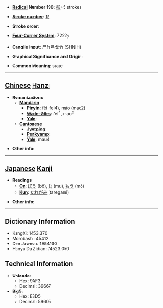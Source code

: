 * '''[[Wiktionary:Chinese radical index| Radical]] Number 190''': [[Wiktionary:Chinese radical index 髟|髟]]+5 strokes

* '''[[Wiktionary:Chinese total strokes index|Stroke number]]''': [[Wiktionary:Chinese total strokes index 15|15]]

* '''Stroke order''': 

* '''[[Wiktionary:Chinese four corner index|Four-Corner System]]''': 7222<sub>7</sub>

* '''[[Wiktionary:Chinese Cangjie index|Cangjie input]]''': 尸竹弓戈竹 (SHNIH)

* '''Graphical Significance and Origin''': 

* '''Common Meaning''': state

----

== [[Chinese]] [[Hanzi]] ==

* '''Romanizations'''
** '''[[Mandarin]]'''
*** '''[[Pinyin]]''': fèi (fei4), máo (mao2)
*** '''[[Wade-Giles]]''': fei<sup>4</sup>, mao<sup>2</sup>
*** '''[[Yale]]''': 
** '''[[Cantonese]]'''
*** '''[[Jyutping]]''':
*** '''[[Penkyamp]]''': 
*** '''[[Yale]]''': mau4

* '''Other info''': 

----

== [[Japanese]] [[Kanji]] ==

* '''Readings'''
** '''[[On]]''': [[ぼう]] (bō), [[む]] (mu), [[もう]] (mō)
** '''[[Kun]]''': [[たれがみ]] (taregami)

* '''Other info''':  

----

== Dictionary Information ==

* KangXi: 1453.370
* Morobashi: 45412
* Dae Jaweon: 1984.160
* Hanyu Da Zidian: 74523.050

== Technical Information ==

* '''Unicode''':
** Hex: 9AF3
** Decimal: 39667
* '''Big5''':
** Hex: E8D5
** Decimal: 59605